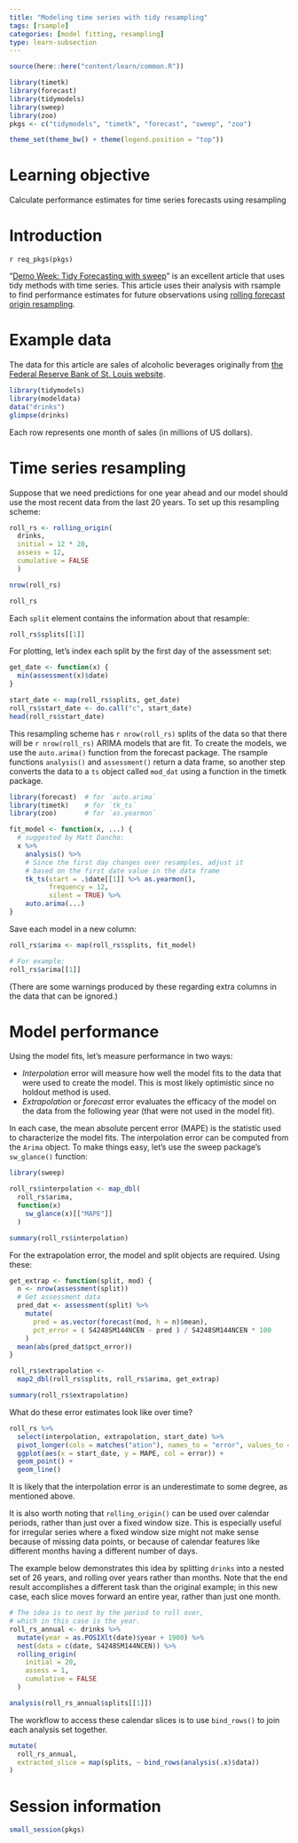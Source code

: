 ```yaml
---
title: "Modeling time series with tidy resampling"
tags: [rsample]
categories: [model fitting, resampling]
type: learn-subsection
---
```


```r
source(here::here("content/learn/common.R"))
```

```r
library(timetk)
library(forecast)
library(tidymodels)
library(sweep)
library(zoo)
pkgs <- c("tidymodels", "timetk", "forecast", "sweep", "zoo")

theme_set(theme_bw() + theme(legend.position = "top"))
```

# Learning objective

Calculate performance estimates for time series forecasts using resampling

# Introduction

`r req_pkgs(pkgs)`

"[Demo Week: Tidy Forecasting with sweep](http://www.business-science.io/code-tools/2017/10/25/demo_week_sweep.html)" is an excellent article that uses tidy methods with time series. This article uses their analysis with rsample to find performance estimates for future observations using [rolling forecast origin resampling](https://robjhyndman.com/hyndsight/crossvalidation/). 

# Example data

The data for this article are sales of alcoholic beverages originally from [the Federal Reserve Bank of St. Louis website](https://fred.stlouisfed.org/series/S4248SM144NCEN).

```r
library(tidymodels)
library(modeldata)
data("drinks")
glimpse(drinks)
```

Each row represents one month of sales (in millions of US dollars). 

# Time series resampling

Suppose that we need predictions for one year ahead and our model should use the most recent data from the last 20 years. To set up this resampling scheme:

```r
roll_rs <- rolling_origin(
  drinks, 
  initial = 12 * 20, 
  assess = 12,
  cumulative = FALSE
  )

nrow(roll_rs)

roll_rs
```

Each `split` element contains the information about that resample:

```r
roll_rs$splits[[1]]
```

For plotting, let's index each split by the first day of the assessment set:

```r
get_date <- function(x) {
  min(assessment(x)$date)
}

start_date <- map(roll_rs$splits, get_date)
roll_rs$start_date <- do.call("c", start_date)
head(roll_rs$start_date)
```

This resampling scheme has `r nrow(roll_rs)` splits of the data so that there will be `r nrow(roll_rs)` ARIMA models that are fit. To create the models, we use the `auto.arima()` function from the forecast package. The rsample functions `analysis()` and `assessment()` return a data frame, so another step converts the data to a `ts` object called `mod_dat` using a function in the timetk package.

```r
library(forecast)  # for `auto.arima`
library(timetk)    # for `tk_ts`
library(zoo)       # for `as.yearmon`

fit_model <- function(x, ...) {
  # suggested by Matt Dancho:
  x %>%
    analysis() %>%
    # Since the first day changes over resamples, adjust it
    # based on the first date value in the data frame 
    tk_ts(start = .$date[[1]] %>% as.yearmon(), 
          frequency = 12, 
          silent = TRUE) %>%
    auto.arima(...)
}
```

Save each model in a new column:

```r
roll_rs$arima <- map(roll_rs$splits, fit_model)

# For example:
roll_rs$arima[[1]]
```

(There are some warnings produced by these regarding extra columns in the data that can be ignored.)

# Model performance

Using the model fits, let's measure performance in two ways:

 * _Interpolation_ error will measure how well the model fits to the data that were used to create the model. This is most likely optimistic since no holdout method is used. 
 * _Extrapolation_ or _forecast_ error evaluates the efficacy of the model on the data from the following year (that were not used in the model fit).
 
In each case, the mean absolute percent error (MAPE) is the statistic used to characterize the model fits. The interpolation error can be computed from the `Arima` object. To make things easy, let's use the sweep package's `sw_glance()` function:

```r
library(sweep)

roll_rs$interpolation <- map_dbl(
  roll_rs$arima,
  function(x) 
    sw_glance(x)[["MAPE"]]
  )

summary(roll_rs$interpolation)
```

For the extrapolation error, the model and split objects are required. Using these:

```r
get_extrap <- function(split, mod) {
  n <- nrow(assessment(split))
  # Get assessment data
  pred_dat <- assessment(split) %>%
    mutate(
      pred = as.vector(forecast(mod, h = n)$mean),
      pct_error = ( S4248SM144NCEN - pred ) / S4248SM144NCEN * 100
    )
  mean(abs(pred_dat$pct_error))
}

roll_rs$extrapolation <- 
  map2_dbl(roll_rs$splits, roll_rs$arima, get_extrap)

summary(roll_rs$extrapolation)
```

What do these error estimates look like over time?

```r
roll_rs %>%
  select(interpolation, extrapolation, start_date) %>%
  pivot_longer(cols = matches("ation"), names_to = "error", values_to = "MAPE") %>%
  ggplot(aes(x = start_date, y = MAPE, col = error)) + 
  geom_point() + 
  geom_line()
```

It is likely that the interpolation error is an underestimate to some degree, as mentioned above. 

It is also worth noting that `rolling_origin()` can be used over calendar periods, rather than just over a fixed window size. This is especially useful for irregular series where a fixed window size might not make sense because of missing data points, or because of calendar features like different months having a different number of days.

The example below demonstrates this idea by splitting `drinks` into a nested set of 26 years, and rolling over years rather than months. Note that the end result accomplishes a different task than the original example; in this new case, each slice moves forward an entire year, rather than just one month.

```r
# The idea is to nest by the period to roll over,
# which in this case is the year.
roll_rs_annual <- drinks %>%
  mutate(year = as.POSIXlt(date)$year + 1900) %>%
  nest(data = c(date, S4248SM144NCEN)) %>%
  rolling_origin(
    initial = 20, 
    assess = 1, 
    cumulative = FALSE
  )

analysis(roll_rs_annual$splits[[1]])
```

The workflow to access these calendar slices is to use `bind_rows()` to join
each analysis set together.

```r
mutate(
  roll_rs_annual,
  extracted_slice = map(splits, ~ bind_rows(analysis(.x)$data))
)
```


# Session information

```r
small_session(pkgs)
```
 
